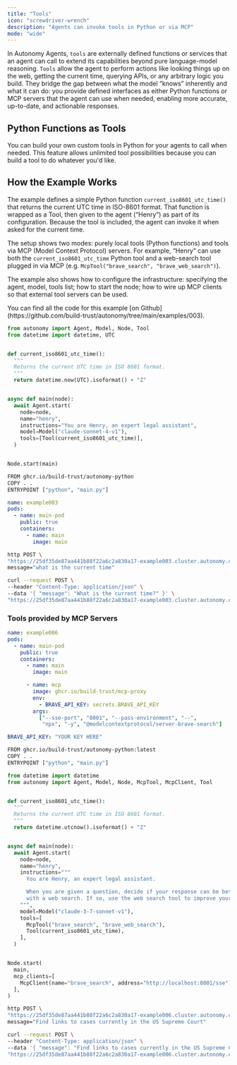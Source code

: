 ```yaml
---
title: "Tools"
icon: "screwdriver-wrench"
description: "Agents can invoke tools in Python or via MCP"
mode: "wide"
---
```


In Autonomy Agents, `tools` are externally defined functions or services that an agent can call to extend its capabilities beyond pure language-model reasoning. `Tools` allow the agent to perform actions like looking things up on the web, getting the current time, querying APIs, or any arbitrary logic you build. They bridge the gap between what the model “knows” inherently and what it can do: you provide defined interfaces as either Python functions or MCP servers that the agent can use when needed, enabling more accurate, up-to-date, and actionable responses.

## Python Functions as Tools

You can build your own custom tools in Python for your agents to call when needed. This feature allows unlimited tool possibilities because you can build a tool to do whatever you'd like.

## How the Example Works

The example defines a simple Python function `current_iso8601_utc_time()` that returns the current UTC time in ISO-8601 format. That function is wrapped as a Tool, then given to the agent (“Henry”) as part of its configuration. Because the tool is included, the agent can invoke it when asked for the current time.

The setup shows two modes: purely local tools (Python functions) and tools via MCP (Model Context Protocol) servers. For example, “Henry” can use both the `current_iso8601_utc_time` Python tool and a web-search tool plugged in via MCP (e.g. `McpTool("brave_search", "brave_web_search")`).

The example also shows how to configure the infrastructure: specifying the agent, model, tools list; how to start the node; how to wire up MCP clients so that external tool servers can be used.

<Tip>
  You can find all the code for this example [on Github](https://github.com/build-trust/autonomy/tree/main/examples/003).
</Tip>

```python images/main/main.py
from autonomy import Agent, Model, Node, Tool
from datetime import datetime, UTC


def current_iso8601_utc_time():
  """
  Returns the current UTC time in ISO 8601 format.
  """
  return datetime.now(UTC).isoformat() + "Z"


async def main(node):
  await Agent.start(
    node=node,
    name="henry",
    instructions="You are Henry, an expert legal assistant",
    model=Model("claude-sonnet-4-v1"),
    tools=[Tool(current_iso8601_utc_time)],
  )


Node.start(main)
```

```bash images/main/Dockerfile
FROM ghcr.io/build-trust/autonomy-python
COPY . .
ENTRYPOINT ["python", "main.py"]
```

```yaml autonomy.yaml
name: example003
pods:
  - name: main-pod
    public: true
    containers:
      - name: main
        image: main
```

<CodeGroup>

```bash httpie
http POST \
"https://25df35de87aa441b88f22a6c2a830a17-example003.cluster.autonomy.computer/agents/henry" \
message="what is the current time"
```


```bash curl
curl --request POST \
--header "Content-Type: application/json" \
--data '{ "message": "What is the current time?" }' \
"https://25df35de87aa441b88f22a6c2a830a17-example003.cluster.autonomy.computer/agents/henry"
```

</CodeGroup>

### Tools provided by MCP Servers

```yaml autonomy.yaml
name: example006
pods:
  - name: main-pod
    public: true
    containers:
      - name: main
        image: main

      - name: mcp
        image: ghcr.io/build-trust/mcp-proxy
        env:
          - BRAVE_API_KEY: secrets.BRAVE_API_KEY
        args:
          ["--sse-port", "8001", "--pass-environment", "--",
           "npx", "-y", "@modelcontextprotocol/server-brave-search"]
```

```yaml secrets.yaml
BRAVE_API_KEY: "YOUR KEY HERE"
```

```bash images/main/Dockerfile
FROM ghcr.io/build-trust/autonomy-python:latest
COPY . .
ENTRYPOINT ["python", "main.py"]
```

```python images/main/main.py
from datetime import datetime
from autonomy import Agent, Model, Node, McpTool, McpClient, Tool


def current_iso8601_utc_time():
  """
  Returns the current UTC time in ISO 8601 format.
  """
  return datetime.utcnow().isoformat() + "Z"


async def main(node):
  await Agent.start(
    node=node,
    name="henry",
    instructions="""
      You are Henry, an expert legal assistant.

      When you are given a question, decide if your response can be better
      with a web search. If so, use the web search tool to improve your response.
    """,
    model=Model("claude-3-7-sonnet-v1"),
    tools=[
      McpTool("brave_search", "brave_web_search"),
      Tool(current_iso8601_utc_time),
    ],
  )


Node.start(
  main,
  mcp_clients=[
    McpClient(name="brave_search", address="http://localhost:8001/sse"),
  ],
)
```

<CodeGroup>

```bash httpie
http POST \
"https://25df35de87aa441b88f22a6c2a830a17-example006.cluster.autonomy.computer/agents/henry" \
message="Find links to cases currently in the US Supreme Court"
```


```bash curl
curl --request POST \
--header "Content-Type: application/json" \
--data '{ "message": "Find links to cases currently in the US Supreme Court" }' \
"https://25df35de87aa441b88f22a6c2a830a17-example006.cluster.autonomy.computer/agents/henry"
```

</CodeGroup>